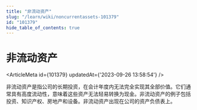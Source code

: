 ```yaml
---
title: "非流动资产"
slug: "/learn/wiki/noncurrentassets-101379"
id: "101379"
hide_table_of_contents: true
---
```



# 非流动资产

<ArticleMeta id={101379} updatedAt={'2023-09-26 13:58:54'} />
<div className='border-solid border-b border-t-0 my-4 border-[var(--ifm-color-gray-300)]' />

非流动资产是指公司的长期投资，在会计年度内无法完全实现其全部价值。它们通常具有高度流动性，意味着这些资产无法轻易转换为现金。非流动资产的例子包括投资、知识产权、房地产和设备。非流动资产出现在公司的资产负债表上。
